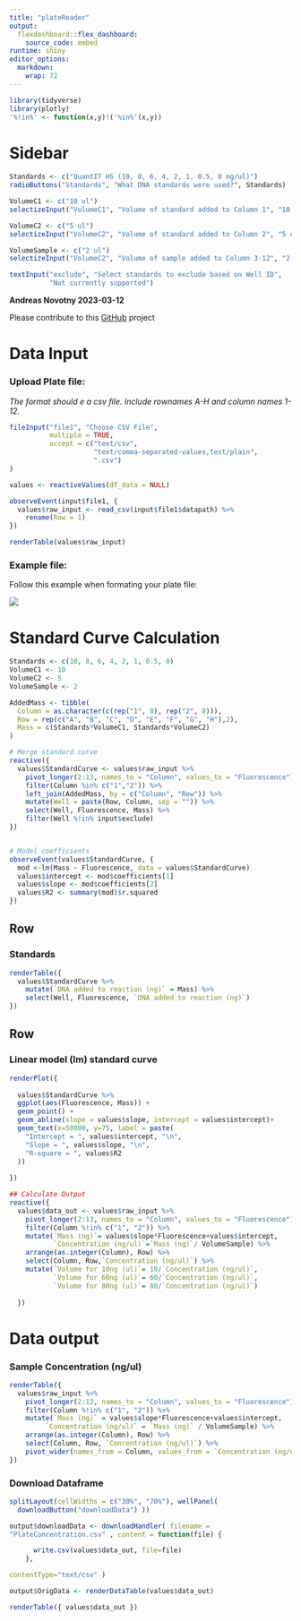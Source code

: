 ```yaml
---
title: "plateReader"
output:
  flexdashboard::flex_dashboard:
    source_code: embed
runtime: shiny
editor_options: 
  markdown: 
    wrap: 72
---
```


```r
library(tidyverse)
library(plotly)
'%!in%' <- function(x,y)!('%in%'(x,y))
```

Sidebar {.sidebar}
=========================================

```r
Standards <- c("QuantIT HS (10, 8, 6, 4, 2, 1, 0.5, 0 ng/ul)")
radioButtons("Standards", "What DNA standards were used?", Standards)

VolumeC1 <- c("10 ul")
selectizeInput("VolumeC1", "Volume of standard added to Column 1", "10 ul")

VolumeC2 <- c("5 ul")
selectizeInput("VolumeC2", "Volume of standard added to Column 2", "5 ul")

VolumeSample <- c("2 ul")
selectizeInput("VolumeC2", "Volume of sample added to Column 3-12", "2 ul")

textInput("exclude", "Select standards to exclude based on Well ID",
          "Not currently supported")
```


**Andreas Novotny 2023-03-12**

Please contribute to this [GitHub](https://github.com/andreasnovotny/plateReader) project

# Data Input

### Upload Plate file:

*The format should e a csv file. Include rownames A-H and column names
1-12.*

```r
fileInput("file1", "Choose CSV File",
          multiple = TRUE,
          accept = c("text/csv",
                     "text/comma-separated-values,text/plain",
                     ".csv")
)
```

```r
values <- reactiveValues(df_data = NULL)

observeEvent(input$file1, {
  values$raw_input <- read_csv(input$file1$datapath) %>% 
    rename(Row = 1)
})

renderTable(values$raw_input)
```

### Example file:

Follow this example when formating your plate file:

![](images/Screenshot%202023-03-12%20at%203.53.53%20PM.png)

# Standard Curve Calculation



```r


Standards <- c(10, 8, 6, 4, 2, 1, 0.5, 0)
VolumeC1 <- 10
VolumeC2 <- 5
VolumeSample <- 2

AddedMass <- tibble(
  Column = as.character(c(rep("1", 8), rep("2", 8))),
  Row = rep(c("A", "B", "C", "D", "E", "F", "G", "H"),2),
  Mass = c(Standards*VolumeC1, Standards*VolumeC2)
)

# Merge standard curve
reactive({
  values$StandardCurve <- values$raw_input %>% 
    pivot_longer(2:13, names_to = "Column", values_to = "Fluorescence") %>% 
    filter(Column %in% c("1","2")) %>%
    left_join(AddedMass, by = c("Column", "Row")) %>% 
    mutate(Well = paste(Row, Column, sep = "")) %>% 
    select(Well, Fluorescence, Mass) %>% 
    filter(Well %!in% input$exclude)
})


# Model coefficients
observeEvent(values$StandardCurve, {
  mod <-lm(Mass ~ Fluorescence, data = values$StandardCurve)
  values$intercept <- mod$coefficients[1]
  values$slope <- mod$coefficients[2]
  values$R2 <- summary(mod)$r.squared
})
```

## Row {data-height="650"}

### Standards

```r
renderTable({
  values$StandardCurve %>% 
    mutate(`DNA added to reaction (ng)` = Mass) %>% 
    select(Well, Fluorescence, `DNA added to reaction (ng)`)
})
```

## Row {data-height="350"}

### Linear model (lm) standard curve

```r

renderPlot({
  
  values$StandardCurve %>% 
  ggplot(aes(Fluorescence, Mass)) +
  geom_point() +
  geom_abline(slope = values$slope, intercept = values$intercept)+
  geom_text(x=50000, y=75, label = paste(
    "Intercept = ", values$intercept, "\n",
    "Slope = ", values$slope, "\n",
    "R-square = ", values$R2
  ))
  
})


```


```r

## Calculate Output
reactive({
  values$data_out <- values$raw_input %>%
    pivot_longer(2:13, names_to = "Column", values_to = "Fluorescence") %>%
    filter(Column %!in% c("1", "2")) %>%
    mutate(`Mass (ng)`= values$slope*Fluorescence+values$intercept,
           `Concentration (ng/ul)`=`Mass (ng)`/ VolumeSample) %>%
    arrange(as.integer(Column), Row) %>%
    select(Column, Row,`Concentration (ng/ul)`) %>%
    mutate(`Volume for 10ng (ul)`= 10/`Concentration (ng/ul)`,
           `Volume for 60ng (ul)`= 60/`Concentration (ng/ul)`,
           `Volume for 80ng (ul)`= 80/`Concentration (ng/ul)`)
  
  })
```

# Data output

### Sample Concentration (ng/ul)

```r
renderTable({
  values$raw_input %>% 
    pivot_longer(2:13, names_to = "Column", values_to = "Fluorescence") %>%
    filter(Column %!in% c("1", "2")) %>%
    mutate(`Mass (ng)` = values$slope*Fluorescence+values$intercept,
         `Concentration (ng/ul)` = `Mass (ng)` / VolumeSample) %>% 
    arrange(as.integer(Column), Row) %>% 
    select(Column, Row, `Concentration (ng/ul)`) %>% 
    pivot_wider(names_from = Column, values_from = `Concentration (ng/ul)`)
})
```

### Download Dataframe

```r



splitLayout(cellWidths = c("30%", "70%"), wellPanel(
  downloadButton("downloadData") ))

output$downloadData <- downloadHandler( filename =
"PlateConcentration.csv" , content = function(file) {

      write.csv(values$data_out, file=file)
    },

contentType="text/csv" )

output$OrigData <- renderDataTable(values$data_out)

renderTable({ values$data_out })

```
